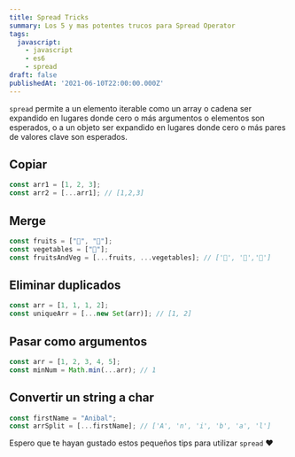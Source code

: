 ```yaml
---
title: Spread Tricks
summary: Los 5 y mas potentes trucos para Spread Operator
tags:
  javascript:
    - javascript
    - es6
    - spread
draft: false
publishedAt: '2021-06-10T22:00:00.000Z'
---
```


`spread` permite a un elemento iterable como un array o cadena ser expandido en lugares donde cero o más argumentos o elementos son esperados, o a un objeto ser expandido en lugares donde cero o más pares de valores clave son esperados.

## Copiar

```javascript
const arr1 = [1, 2, 3];
const arr2 = [...arr1]; // [1,2,3]
```

## Merge

```javascript
const fruits = ["🍉", "🍎"];
const vegetables = ["🥕"];
const fruitsAndVeg = [...fruits, ...vegetables]; // ['🍉', '🍎','🥕']
```

## Eliminar duplicados

```javascript
const arr = [1, 1, 1, 2];
const uniqueArr = [...new Set(arr)]; // [1, 2]
```

## Pasar como argumentos

```javascript
const arr = [1, 2, 3, 4, 5];
const minNum = Math.min(...arr); // 1
```

## Convertir un string a char

```javascript
const firstName = "Anibal";
const arrSplit = [...firstName]; // ['A', 'n', 'i', 'b', 'a', 'l']
```

Espero que te hayan gustado estos pequeños tips para utilizar `spread` ❤️
